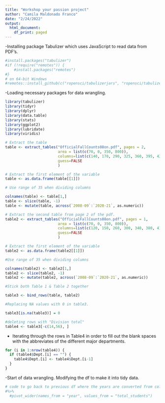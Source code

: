 ---
title: "Workshop your passion project"
author: "Camila Maldonado Franco"
date: "2/24/2022"
output:
  html_document:
    df_print: paged
---

-Installing package Tabulizer which uses JavaScript to read data from PDF's. 

```{r}
#install.packages("tabulizer")
#if (!require("remotes")) {
    #install.packages("remotes")
#}
# on 64-bit Windows
#remotes::install_github(c("ropensci/tabulizerjars", "ropensci/tabulizer"), INSTALL_opts = #"--no-multiarch")
```


-Loading necessary packages for data wrangling. 

```{r}

library(tabulizer)
library(tidyr)
library(dplyr)
library(data.table)
library(stats)
library(ggplot2)
library(lubridate)
library(viridis)
```


```{r}
# Extract the table
table <- extract_tables("OfficialFallCounts08on.pdf", pages = 2,
                        area = list(c(70, 0, 350, 800)),
                        columns=list(c(140, 170, 290, 325, 360, 395, 430, 465, 500, 535, 570, 605, 640, 675, 710)),
                        guess=FALSE
                        )

# Extract the first element of the variable
table <- as.data.frame(table[[1]])

# Use range of 35 when dividing columns 

colnames(table) <- table[1,]
table <- slice(table, -1)
table <- mutate(table, across(`2008-09`:`2020-21`, as.numeric))
```

```{r}
# Extract the second table from page 2 of the pdf. 
table2 <- extract_tables("OfficialFallCounts08on.pdf", pages = 1,
                        area = list(c(70, 0, 350, 800)),
                        columns=list(c(120, 150, 260, 300, 340, 380, 410, 450, 490, 530, 570, 600, 635, 680, 710)),
                        guess=FALSE
                        )

# Extract the first element of the variable
table2 <- as.data.frame(table2[[1]])

#Use range of 35 when dividing columns 

colnames(table2) <- table2[1,]
table2 <- slice(table2, -1)
table2 <- mutate(table2, across(`2008-09`:`2020-21`, as.numeric))

```

```{r}
#Stick both Table 1 & Table 2 together

table3 <- bind_rows(table, table2)

#Replacing NA values with 0 in table3. 

table3[is.na(table3)] = 0

```


```{r}
#deleting rows with "Division total"
table4 <- table3[-c(14,56), ]

```

- Iterating through the rows in Table4 in order to fill out the blank spaces with the abbreviates of the different major departments. 

```{r}
for (i in 1:nrow(table4)) {
  if (table4$Dept.[i] == "") {
    table4$Dept.[i] <- table4$Dept.[i-1]
  }
}
```

-Start of data wrangling. Modifying the df to make it into tidy data.

```{r}
# code to go back to previous df where the years are converted from columns into rows, or in other words, converted into tidy data, where one row is one observation. 
#%>%
  #pivot_wider(names_from = "year", values_from = "total_students")
```



